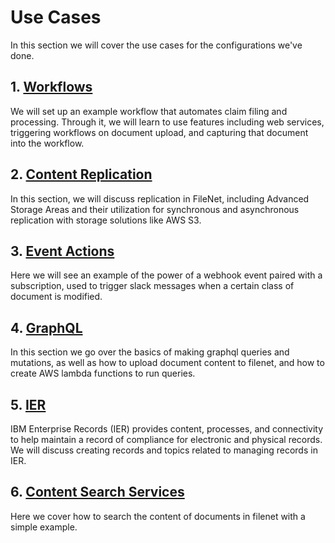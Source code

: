 # Use Cases

In this section we will cover the use cases for the configurations we've done.

## 1. [Workflows](/Uses/solution-filenet-workflow)

We will set up an example workflow that automates claim filing and processing. Through it, we will learn to use features including web services, triggering workflows on document upload, and capturing that document into the workflow. 

## 2. [Content Replication](/Uses/solution-filenet-async-replication)

In this section, we will discuss replication in FileNet, including Advanced Storage Areas and their utilization for synchronous and asynchronous replication with storage solutions like AWS S3.
## 3. [Event Actions](/Uses/solution-filenet-event-actions)

Here we will see an example of the power of a webhook event paired with a subscription, used to trigger slack messages when a certain class of document is modified.

## 4. [GraphQL](/Uses/solution-filenet-graphql)

In this section we go over the basics of making graphql queries and mutations, as well as how to upload document content to filenet, and how to create AWS lambda functions to run queries.

## 5. [IER](/Uses/IER)

IBM Enterprise Records (IER) provides content, processes, and connectivity to help maintain a record of compliance for electronic and physical records. We will discuss creating records and topics related to managing records in IER.
## 6. [Content Search Services](/Uses/solution-filenet-content-search-services)

Here we cover how to search the content of documents in filenet with a simple example.